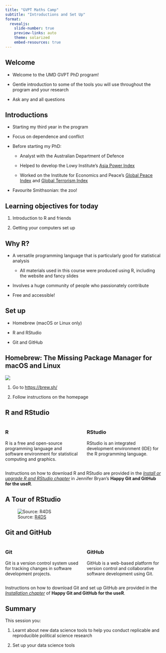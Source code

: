 ```yaml
---
title: "GVPT Maths Camp"
subtitle: "Introductions and Set Up"
format: 
  revealjs:
    slide-number: true
    preview-links: auto
    theme: solarized
    embed-resources: true
---
```


## Welcome

-   Welcome to the UMD GVPT PhD program!

-   Gentle introduction to some of the tools you will use throughout the program and your research

-   Ask any and all questions

## Introductions

-   Starting my third year in the program

-   Focus on dependence and conflict

-   Before starting my PhD:

    -   Analyst with the Australian Department of Defence

    -   Helped to develop the Lowy Institute's [Asia Power Index](https://power.lowyinstitute.org/)

    -   Worked on the Institute for Economics and Peace's [Global Peace Index](https://www.visionofhumanity.org/maps/#/) and [Global Terrorism Index](https://www.visionofhumanity.org/maps/global-terrorism-index/#/)

-   Favourite Smithsonian: the zoo!

## Learning objectives for today

1.  Introduction to R and friends

2.  Getting your computers set up

## Why R?

-   A versatile programming language that is particularly good for statistical analysis

    -   All materials used in this course were produced using R, including the website and fancy slides

-   Involves a huge community of people who passionately contribute

-   Free and accessible!

## Set up

-   Homebrew (macOS or Linux only)

-   R and RStudio

-   Git and GitHub

## Homebrew: The Missing Package Manager for macOS and Linux

![](img/homebrew.png){fig-align="center"}

1.  Go to <https://brew.sh/>

2.  Follow instructions on the homepage

## R and RStudio

::: columns
::: {.column width="50%"}
### R

R is a free and open-source programming language and software environment for statistical computing and graphics.
:::

::: {.column width="50%"}
### RStudio

RStudio is an integrated development environment (IDE) for the R programming language.
:::
:::

::: aside
Instructions on how to download R and RStudio are provided in the [*Install or upgrade R and RStudio chapter*](https://happygitwithr.com/install-r-rstudio.html) in Jennifer Bryan's **Happy Git and GitHub for the useR**.
:::

## A Tour of RStudio

![Source: [R4DS](https://r4ds.had.co.nz/workflow-scripts.html#workflow-scripts)](img/rstudio-console.png){fig-align="center"}

## Git and GitHub

::: columns
::: {.column width="50%"}
### Git

Git is a version control system used for tracking changes in software development projects.
:::

::: {.column width="50%"}
### GitHub

GitHub is a web-based platform for version control and collaborative software development using Git.
:::
:::

::: aside
Instructions on how to download Git and set up GitHub are provided in the [*Installation chapter*](https://happygitwithr.com/install-intro.html) of **Happy Git and GitHub for the useR**.
:::

## Summary

This session you:

1.  Learnt about new data science tools to help you conduct replicable and reproducible political science research

2.  Set up your data science tools
